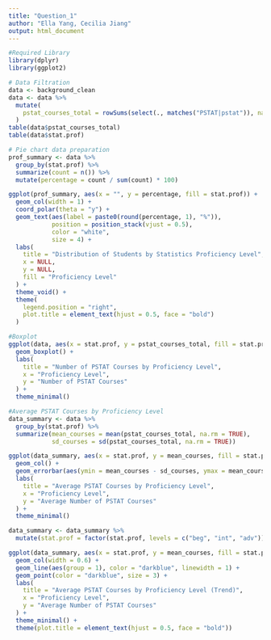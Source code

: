 ```yaml
---
title: "Question_1"
author: "Ella Yang, Cecilia Jiang"
output: html_document
---
```


```r
#Required Library
library(dplyr)
library(ggplot2)
```

```r
# Data Filtration
data <- background_clean
data <- data %>%
  mutate(
    pstat_courses_total = rowSums(select(., matches("PSTAT|pstat")), na.rm = TRUE)
  )
table(data$pstat_courses_total)
table(data$stat.prof)
```

```r
# Pie chart data preparation
prof_summary <- data %>%
  group_by(stat.prof) %>%
  summarize(count = n()) %>%
  mutate(percentage = count / sum(count) * 100)

ggplot(prof_summary, aes(x = "", y = percentage, fill = stat.prof)) +
  geom_col(width = 1) +
  coord_polar(theta = "y") +
  geom_text(aes(label = paste0(round(percentage, 1), "%")),
            position = position_stack(vjust = 0.5),
            color = "white",
            size = 4) +
  labs(
    title = "Distribution of Students by Statistics Proficiency Level",
    x = NULL,
    y = NULL,
    fill = "Proficiency Level"
  ) +
  theme_void() +
  theme(
    legend.position = "right",
    plot.title = element_text(hjust = 0.5, face = "bold")
  )
```

```r
#Boxplot
ggplot(data, aes(x = stat.prof, y = pstat_courses_total, fill = stat.prof)) +
  geom_boxplot() +
  labs(
    title = "Number of PSTAT Courses by Proficiency Level",
    x = "Proficiency Level",
    y = "Number of PSTAT Courses"
  ) +
  theme_minimal()

```

```r
#Average PSTAT Courses by Proficiency Level
data_summary <- data %>%
  group_by(stat.prof) %>%
  summarize(mean_courses = mean(pstat_courses_total, na.rm = TRUE),
            sd_courses = sd(pstat_courses_total, na.rm = TRUE))

ggplot(data_summary, aes(x = stat.prof, y = mean_courses, fill = stat.prof)) +
  geom_col() +
  geom_errorbar(aes(ymin = mean_courses - sd_courses, ymax = mean_courses + sd_courses), width = 0.2) +
  labs(
    title = "Average PSTAT Courses by Proficiency Level",
    x = "Proficiency Level",
    y = "Average Number of PSTAT Courses"
  ) +
  theme_minimal()
```


```r
data_summary <- data_summary %>%
  mutate(stat.prof = factor(stat.prof, levels = c("beg", "int", "adv")))

ggplot(data_summary, aes(x = stat.prof, y = mean_courses, fill = stat.prof)) +
  geom_col(width = 0.6) +
  geom_line(aes(group = 1), color = "darkblue", linewidth = 1) +
  geom_point(color = "darkblue", size = 3) +
  labs(
    title = "Average PSTAT Courses by Proficiency Level (Trend)",
    x = "Proficiency Level",
    y = "Average Number of PSTAT Courses"
  ) +
  theme_minimal() +
  theme(plot.title = element_text(hjust = 0.5, face = "bold"))

```








